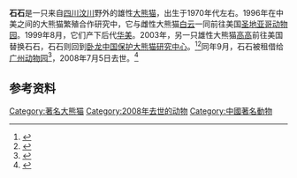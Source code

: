 {{Infobox Panda
|name          = 石石
|image         = 
|width         = 200px
|caption       = 
|other names   =
|number        = 381<ref>{{cite web|url=http://pandanews.org/the-pandas/381_shi-shi|title=Shi Shi|publisher=Panda News|accessdate=2011-01-12|archive-date=2015-02-16|archive-url=https://web.archive.org/web/20150216192657/http://pandanews.org/the-pandas/381_shi-shi|dead-url=no}}</ref>
|sex           = 雄性
|date of birth = 约1970年代
|date of death = 2008年7月5日

|place   = [[汶川|汶川]]野外
|period  = 约1982年－1992年
|place2  = [[四川卧龙国家级自然保护区|卧龙中国保护大熊猫研究中心]]
|period2 = 1992年－1996年
|place3  = [[美国|美国]][[圣地亚哥动物园|圣地亚哥动物园]]
|period3 = 1996年－2003年
|place4  = [[四川卧龙国家级自然保护区|卧龙中国保护大熊猫研究中心]]
|period4 = 2003年
|place5  = [[广州动物园|广州动物园]]
|period5 = 2003年－2008年

|spouse   = [[白云_(大熊猫)|白云]]
|parents  = 未知
|children = [[华美|华美]]
|siblings = 
}}

'''石石'''是一只来自[[四川|四川]][[汶川|汶川]]野外的雄性[[大熊猫|大熊猫]]，出生于1970年代左右。1996年在中美之间的大熊猫繁殖合作研究中，它与雌性大熊猫[[白云_(大熊猫)|白云]]一同前往美国[[圣地亚哥动物园|圣地亚哥动物园]]。1999年8月，它们产下后代[[华美|华美]]。2003年，另一只雄性大熊猫[[高高|高高]]前往美国替换石石，石石则回到[[四川卧龙国家级自然保护区|卧龙中国保护大熊猫研究中心]]。<ref>{{cite web|url=http://www.china.com.cn/photo/txt/2007-10/12/content_9039260_2.htm|title=旅美大熊猫“美生”将回国 征集认养志愿者|publisher=中国网|date=2007-10-12|accessdate=2011-01-12|archive-date=2016-03-05|archive-url=https://web.archive.org/web/20160305041658/http://www.china.com.cn/photo/txt/2007-10/12/content_9039260_2.htm|dead-url=no}}</ref><ref>{{cite web|url=http://www.zaobao.com/grapevine/pages2/grapevine140103.html|title=“旅居”美国六年大熊猫“告老还乡”|publisher=联合早报|date=2003-01-14|accessdate=2011-01-12|archive-date=2005-03-29|archive-url=https://web.archive.org/web/20050329150021/http://www.zaobao.com/grapevine/pages2/grapevine140103.html|dead-url=no}}</ref>同年9月，石石被租借给[[广州动物园|广州动物园]]<ref>{{cite web|url=http://news.sina.com.cn/c/2003-09-27/0848829012s.shtml|title=熊猫“石石”飞抵羊城|publisher=新浪|date=2003-09-27|accessdate=2011-01-12|archive-date=2016-03-04|archive-url=https://web.archive.org/web/20160304122155/http://news.sina.com.cn/c/2003-09-27/0848829012s.shtml|dead-url=no}}</ref>，2008年7月5日去世。<ref name=bio>{{cite web|title=San Diego Zoo panda profile: Shi Shi|url=http://www.sandiegozoo.org/pandacam/meet.html|accessdate=2011-01-12|archive-date=2013-12-03|archive-url=https://web.archive.org/web/20131203012154/http://www.sandiegozoo.org/pandacam/meet.html|dead-url=no}}</ref>

== 参考资料 ==
{{reflist}}

{{著名大熊貓}}
{{mammal-stub}}
[[Category:著名大熊猫|Category:著名大熊猫]]
[[Category:2008年去世的动物|Category:2008年去世的动物]]
[[Category:中國著名動物|Category:中國著名動物]]